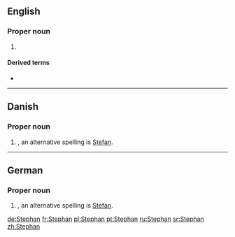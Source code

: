 ==English==

===Proper noun===
{{en-proper noun}}

# {{rfdef|lang=en}}

====Derived terms====
* {{l/en|stephanite}}

----

==Danish==

===Proper noun===
{{head|da|proper noun}}

# {{given name|male|lang=da}}, an alternative spelling is [[Stefan]].

----

==German==

===Proper noun===
{{de-proper noun}}

# {{given name|male|lang=de}}, an alternative spelling is [[Stefan]].

[[de:Stephan]]
[[fr:Stephan]]
[[pl:Stephan]]
[[pt:Stephan]]
[[ru:Stephan]]
[[sr:Stephan]]
[[zh:Stephan]]
